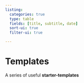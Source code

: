 ```yaml
---
listing:
  categories: true
  type: table
  fields: [title, subtitle, date]
  sort-ui: true
  filter-ui: true

--- 
```


# Templates {.unnumbered}

 A series of useful **starter-templates**
